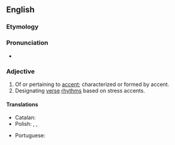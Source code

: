 ==English==

===Etymology===
{{suffix|en|accent|ual}}

===Pronunciation===
* {{a|US}} {{IPA|en|/æk.ˈsɛn.tʃu.əl/|/æk.ˈsɛntʃ.ə.wəl/|/æk.ˈsɛntʃ.wəl/}}

===Adjective===
{{head|en|adjective}}

# Of or pertaining to [[accent]]; characterized or formed by accent.
# Designating [[verse]] [[rhythms]] based on stress accents.

====Translations====
{{trans-top|of or pertaining to accent}}
* Catalan: {{t|ca|accentual}}
* Polish: {{t+|pl|akcentuacyjny}}, {{t+|pl|akcentacyjny}} {{qualifier|rare}}, {{t+|pl|akcentowy}}
{{trans-mid}}
* Portuguese: {{t|pt|acentual}}
{{trans-bottom}}